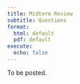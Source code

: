 ```yaml
---
title: Midterm Review
subtitle: Questions
format:
  html: default
  pdf: default
execute:
  echo: false
---
```


To be posted.

